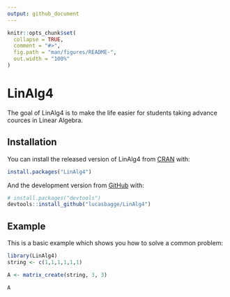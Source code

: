 ```yaml
---
output: github_document
---
```


<!-- README.md is generated from README.Rmd. Please edit that file -->

```r
knitr::opts_chunk$set(
  collapse = TRUE,
  comment = "#>",
  fig.path = "man/figures/README-",
  out.width = "100%"
)
```

# LinAlg4

The goal of LinAlg4 is to make the life easier for students taking advance cources in Linear Algebra.

## Installation

You can install the released version of LinAlg4 from [CRAN](https://CRAN.R-project.org) with:

``` r
install.packages("LinAlg4")
```

And the development version from [GitHub](https://github.com/) with:

``` r
# install.packages("devtools")
devtools::install_github("lucasbagge/LinAlg4")
```
## Example

This is a basic example which shows you how to solve a common problem:

```r
library(LinAlg4)
string <- c(1,1,1,1,1,1)

A <- matrix_create(string, 3, 3)

A
```

